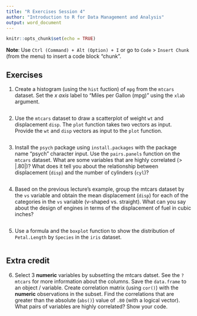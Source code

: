 ```yaml
---
title: "R Exercises Session 4"
author: "Introduction to R for Data Management and Analysis"
output: word_document
---
```


```r
knitr::opts_chunk$set(echo = TRUE)
```

**Note**: Use `Ctrl (Command) + Alt (Option) + I` or go to `Code` >
`Insert Chunk` (from the menu) to insert a code block "chunk".

## Exercises

1. Create a histogram (using the `hist` fuction) of `mpg` from the `mtcars`
dataset. Set the _x axis_ label to "Miles per Gallon (mpg)" using the `xlab`
argument.

```r

```

2. Use the `mtcars` dataset to draw a scatterplot of weight `wt` and
displacement `disp`. The `plot` function takes two vectors as input. Provide
the `wt` and `disp` vectors as input to the `plot` function.

```r

```

3. Install the `psych` package using `install.packages` with the package name
"psych" character input. Use the `pairs.panels` function on the `mtcars`
dataset. What are some variables that are highly correlated (> |.80|)? What does
it tell you about the relationship between displacement (`disp`) and the number
of cylinders (`cyl`)?

```r

```

4. Based on the previous lecture's example, group the mtcars dataset by
the `vs` variable and obtain the mean displacement (`disp`) for each of
the categories in the `vs` variable (v-shaped vs. straight). What can you
say about the design of engines in terms of the displacement of fuel in cubic
inches?

```r

```

5. Use a formula and the `boxplot` function to show the distribution of `Petal.Length` by `Species` in the `iris` dataset.

```r

```

## Extra credit

6. Select 3 **numeric** variables by subsetting the mtcars datset. See the
`?mtcars` for more information about the columns. Save the `data.frame` to an
object / variable. Create correlation matrix (using `cor()`) with the
**numeric** observations in the subset. Find the correlations that are greater
than the absolute (`abs()`) value of `.80` (with a logical vector). What pairs
of variables are highly correlated? Show your code.

```r

```

